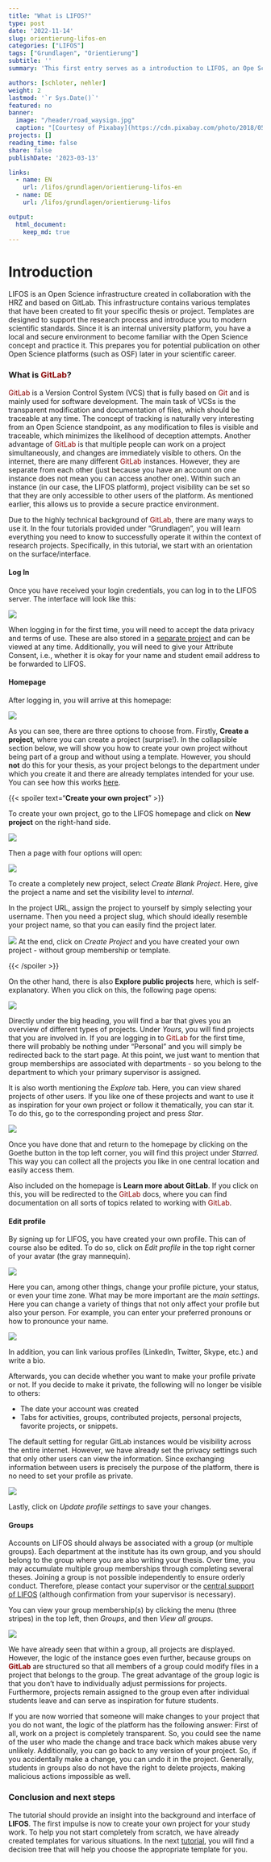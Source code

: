 ```yaml
---
title: "What is LIFOS?" 
type: post
date: '2022-11-14' 
slug: orientierung-lifos-en
categories: ["LIFOS"] 
tags: ["Grundlagen", "Orientierung"] 
subtitle: ''
summary: 'This first entry serves as a introduction to LIFOS, an Ope Science Infrastrucutre which is used to support your potential university projects and theses. You will be shown the basics of the page of LIFOS and some background of its use' 

authors: [schloter, nehler] 
weight: 2
lastmod: '`r Sys.Date()`'
featured: no
banner:
  image: "/header/road_waysign.jpg"
  caption: "[Courtesy of Pixabay](https://cdn.pixabay.com/photo/2018/05/26/14/53/directory-3431477_960_720.jpg)"
projects: []
reading_time: false
share: false
publishDate: '2023-03-13'

links:
  - name: EN
    url: /lifos/grundlagen/orientierung-lifos-en
  - name: DE
    url: /lifos/grundlagen/orientierung-lifos

output:
  html_document:
    keep_md: true
---
```


# Introduction    

LIFOS is an Open Science infrastructure created in collaboration with the HRZ and based on GitLab. This infrastructure contains various templates that have been created to fit your specific thesis or project. Templates are designed to support the research process and introduce you to modern scientific standards. Since it is an internal university platform, you have a local and secure environment to become familiar with the Open Science concept and practice it. This prepares you for potential publication on other Open Science platforms (such as OSF) later in your scientific career.

### What is <span style="color: darkred;">**GitLab**</span>? 

<span style="color: darkred;">GitLab</span> is a Version Control System (VCS) that is fully based on <span style="color: darkred;">Git</span> and is mainly used for software development. The main task of VCSs is the transparent modification and documentation of files, which should be traceable at any time. The concept of tracking is naturally very interesting from an Open Science standpoint, as any modification to files is visible and traceable, which minimizes the likelihood of deception attempts. Another advantage of <span style="color: darkred;">GitLab</span> is that multiple people can work on a project simultaneously, and changes are immediately visible to others. On the internet, there are many different <span style="color: darkred;">GitLab</span> instances. However, they are separate from each other (just because you have an account on one instance does not mean you can access another one). Within such an instance (in our case, the LIFOS platform), project visibility can be set so that they are only accessible to other users of the platform. As mentioned earlier, this allows us to provide a secure practice environment.

Due to the highly technical background of <span style="color: darkred;">GitLab</span>, there are many ways to use it. In the four tutorials provided under "Grundlagen", you will learn everything you need to know to successfully operate it within the context of research projects. Specifically, in this tutorial, we start with an orientation on the surface/interface.

#### Log In

Once you have received your login credentials, you can log in to the LIFOS server. The interface will look like this:

![](/lifos/gitlaborientierung_Einloggen2.png)

When logging in for the first time, you will need to accept the data privacy and terms of use. These are also stored in a [separate project](https://lifos.uni-frankfurt.de/root/guidelines/-/tree/main) and can be viewed at any time. Additionally, you will need to give your Attribute Consent, i.e., whether it is okay for your name and student email address to be forwarded to LIFOS. 


#### Homepage

After logging in, you will arrive at this homepage:

![](/lifos/gitlaborientierung_projectsstartsite2.png)

As you can see, there are three options to choose from. Firstly, **Create a project**, where you can create a project (surprise!). In the collapsible section below, we will show you how to create your own project without being part of a group and without using a template. However, you should **not** do this for your thesis, as your project belongs to the department under which you create it and there are already templates intended for your use. You can see how this works [here](/lifos/grundlagen/eigenesprojekt-en/).


{{< spoiler text="**Create your own project**" >}} 

To create your own project, go to the LIFOS homepage and click on **New project** on the right-hand side.

![](/lifos/gitlaborientierung_newproject.png)

Then a page with four options will open:

![](/lifos/gitlaborientierung_newprojectoptions2.png)  

To create a completely new project, select *Create Blank Project*.
Here, give the project a name and set the visibility level to *internal*.

In the project URL, assign the project to yourself by simply selecting your username. Then you need a project slug, which should ideally resemble your project name, so that you can easily find the project later.

![](/lifos/gitlaborientierung_newblankproject.png) 
At the end, click on *Create Project* and you have created your own project - without group membership or template.

{{< /spoiler >}}

On the other hand, there is also **Explore public projects** here, which is self-explanatory. When you click on this, the following page opens:

![](/lifos/gitlaborientierung_ExplorePublicProjects.png)

Directly under the big heading, you will find a bar that gives you an overview of different types of projects. Under *Yours*, you will find projects that you are involved in. If you are logging in to <span style="color: darkred;">GitLab</span> for the first time, there will probably be nothing under "Personal" and you will simply be redirected back to the start page. At this point, we just want to mention that group memberships are associated with departments - so you belong to the department to which your primary supervisor is assigned.

It is also worth mentioning the *Explore* tab. Here, you can view shared projects of other users. If you like one of these projects and want to use it as inspiration for your own project or follow it thematically, you can star it. To do this, go to the corresponding project and press *Star*.

![](/lifos/gitlaborientierung_Star.png)

Once you have done that and return to the homepage by clicking on the Goethe button in the top left corner, you will find this project under *Starred*. This way you can collect all the projects you like in one central location and easily access them.

Also included on the homepage is **Learn more about GitLab**. If you click on this, you will be redirected to the <span style="color: darkred;">GitLab</span> docs, where you can find documentation on all sorts of topics related to working with <span style="color: darkred;">GitLab</span>.

#### Edit profile

By signing up for LIFOS, you have created your own profile. This can of course also be edited. To do so, click on *Edit profile* in the top right corner of your avatar (the gray mannequin).

![](/lifos/gitlaborientierung_avatar.png)

Here you can, among other things, change your profile picture, your status, or even your time zone. What may be more important are the *main settings*. Here you can change a variety of things that not only affect your profile but also your person. For example, you can enter your preferred pronouns or how to pronounce your name.

![](/lifos/gitlaborientierung_MainSettings.png)

In addition, you can link various profiles (LinkedIn, Twitter, Skype, etc.) and write a bio.

Afterwards, you can decide whether you want to make your profile private or not. If you decide to make it private, the following will no longer be visible to others:

- The date your account was created
- Tabs for activities, groups, contributed projects, personal projects, favorite projects, or snippets.

The default setting for regular GitLab instances would be visibility across the entire internet. However, we have already set the privacy settings such that only other users can view the information. Since exchanging information between users is precisely the purpose of the platform, there is no need to set your profile as private.


![](/lifos/gitlaborientierung_privateSettings.png)

Lastly, click on *Update profile settings* to save your changes.

#### Groups {.anchorheader}

Accounts on LIFOS should always be associated with a group (or multiple groups). Each department at the institute has its own group, and you should belong to the group where you are also writing your thesis. Over time, you may accumulate multiple group memberships through completing several theses. Joining a group is not possible independently to ensure orderly conduct. Therefore, please contact your supervisor or the [central support of LIFOS](mailto:lifos@uni-frankurt.de) (although confirmation from your supervisor is necessary).


You can view your group membership(s) by clicking the menu (three stripes) in the top left, then *Groups*, and then *View all groups*.

![](/lifos/gitlaborientierung_yourgroups_new.png)

We have already seen that within a group, all projects are displayed. However, the logic of the instance goes even further, because groups on <span style="color: darkred;">**GitLab**</span> are structured so that all members of a group could modify files in a project that belongs to the group. The great advantage of the group logic is that you don't have to individually adjust permissions for projects. Furthermore, projects remain assigned to the group even after individual students leave and can serve as inspiration for future students.

If you are now worried that someone will make changes to your project that you do not want, the logic of the platform has the following answer: First of all, work on a project is completely transparent. So, you could see the name of the user who made the change and trace back which makes abuse very unlikely. Additionally, you can go back to any version of your project. So, if you accidentally make a change, you can undo it in the project. Generally, students in groups also do not have the right to delete projects, making malicious actions impossible as well.

### Conclusion and next steps 

The tutorial should provide an insight into the background and interface of **LIFOS**. The first impulse is now to create your own project for your study work. To help you not start completely from scratch, we have already created templates for various situations. In the next [tutorial](/lifos/grundlagen/template-auswahl-en/), you will find a decision tree that will help you choose the appropriate template for you.

